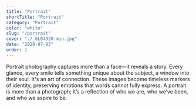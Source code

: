 ```yaml
---
title: "Portrait"
shortTitle: "Portrait"
category: "Portrait"
color: "white"
slug: "/portrait"
cover: "./_GL04920-min.jpg"
date: "2020-07-03"
order: 1
---
```


Portrait photography captures more than a face—it reveals a story. Every glance, every smile tells something unique about the subject, a window into their soul. It's an art of connection. These images become timeless markers of identity, preserving emotions that words cannot fully express. A portrait is more than a photograph; it’s a reflection of who we are, who we’ve been, and who we aspire to be.